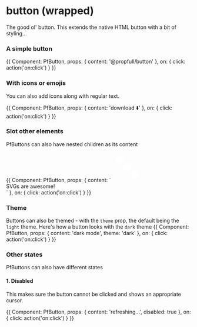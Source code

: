 


# button (wrapped)

The good ol' button. This extends the native HTML button with a bit of styling...

<Meta title="atoms/button" />

### A simple button
<Preview withSource='open'>
    <Story name='default'>
        {{
            Component: PfButton,
            props: {
                content: '@propfull/button'
            },
            on: { click: action('on:click') }
        }}
    </Story>
</Preview>



### With icons or emojis
You can also add icons along with regular text.

<Preview withSource='open'>
    <Story name='with icon'>
        {{
            Component: PfButton,
            props: { content: 'download ⬇️' },
            on: { click: action('on:click') }
        }}
    </Story>
</Preview>

### Slot other elements
PfButtons can also have nested children as its content

<Preview>
    <Story name="nesting">
        {{
            Component: PfButton,
            props: {
                content: `
                <svg viewBox="0 0 8 8" width="5rem" height="5rem">
                    <circle cx="2" cy="2" r="1" fill="white" />
                    <circle cx="4" cy="4" r="1" fill="white" />
                    <circle cx="6" cy="6" r="1" fill="white" />
                </svg>
                <div>SVGs are awesome!</div>`
            },
            on: { click: action('on:click') }
        }}
    </Story>
</Preview>

### Theme
Buttons can also be themed - with the `theme` prop, the default being the `light` theme.
Here's how a button looks with the `dark` theme
<Preview withSource='open'>
    <Story name='dark'>
        {{
            Component: PfButton,
            props: {
                content: 'dark mode',
                theme: 'dark'
            },
            on: { click: action('on:click') }
        }}
    </Story>
</Preview>

### Other states
PfButtons can also have different states

#### 1. Disabled
This makes sure the button cannot be clicked and shows an appropriate cursor.

<Preview withSource='open'>
    <Story name='disabled'>
        {{
            Component: PfButton,
            props: {
                content: 'refreshing...',
                disabled: true
            },
            on: { click: action('on:click') }
        }}
    </Story>
</Preview>
